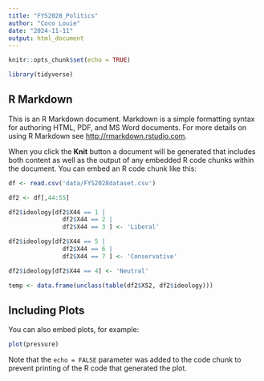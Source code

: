 ```yaml
---
title: "FYS2028_Politics"
author: "Coco Louie"
date: "2024-11-11"
output: html_document
---
```


```r
knitr::opts_chunk$set(echo = TRUE)

library(tidyverse)
```

## R Markdown

This is an R Markdown document. Markdown is a simple formatting syntax for authoring HTML, PDF, and MS Word documents. For more details on using R Markdown see <http://rmarkdown.rstudio.com>.

When you click the **Knit** button a document will be generated that includes both content as well as the output of any embedded R code chunks within the document. You can embed an R code chunk like this:

```r
df <- read.csv('data/FYS2028dataset.csv')

df2 <- df[,44:55]
```

```r

df2$ideology[df2$X44 == 1 |
               df2$X44 == 2 |
               df2$X44 == 3 ] <- 'Liberal'

df2$ideology[df2$X44 == 5 |
               df2$X44 == 6 |
               df2$X44 == 7 ] <- 'Conservative'

df2$ideology[df2$X44 == 4] <- 'Neutral'

```

```r
temp <- data.frame(unclass(table(df2$X52, df2$ideology)))
```

## Including Plots

You can also embed plots, for example:

```r
plot(pressure)
```

Note that the `echo = FALSE` parameter was added to the code chunk to prevent printing of the R code that generated the plot.
